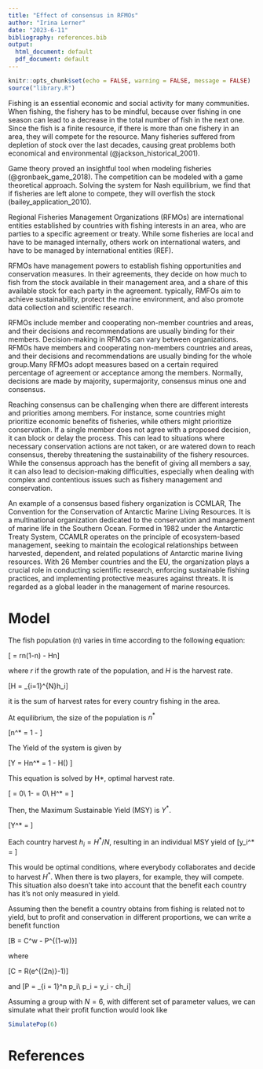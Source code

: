 ```yaml
---
title: "Effect of consensus in RFMOs"
author: "Irina Lerner"
date: "2023-6-11"
bibliography: references.bib
output:
  html_document: default
  pdf_document: default
---
```


```r
knitr::opts_chunk$set(echo = FALSE, warning = FALSE, message = FALSE)
source("library.R")
```

Fishing is an essential economic and social activity for many communities. When fishing, the fishery has to be mindful, because over fishing in one season can lead to a decrease in the total number of fish in the next one. Since the fish is a finite resource, if there is more than one fishery in an area, they will compete for the resource. Many fisheries suffered from depletion of stock over the last decades, causing great problems both economical and environmental (@jackson_historical_2001).

Game theory proved an insightful tool when modeling fisheries (@gronbaek_game_2018). The competition can be modeled with a game theoretical approach. Solving the system for Nash equilibrium, we find that if fisheries are left alone to compete, they will overfish the stock (bailey_application_2010).

Regional Fisheries Management Organizations (RFMOs) are international entities established by countries with fishing interests in an area, who are parties to a specific agreement or treaty. While some fisheries are local and have to be managed internally, others work on international waters, and have to be managed by international entities (REF).

RFMOs have management powers to establish fishing opportunities and conservation measures. In their agreements, they decide on how much to fish from the stock available in their management area, and a share of this available stock for each party in the agreement. typically, RMFOs aim to achieve sustainability, protect the marine environment, and also promote data collection and scientific research. 

RFMOs include member and cooperating non-member countries and areas, and their decisions and recommendations are usually binding for their members. Decision-making in RFMOs can vary between organizations. RFMOs have members and cooperating non-members countries and areas, and their decisions and recommendations are usually binding for the whole group.Many RFMOs adopt measures based on a certain required percentage of agreement or acceptance among the members. Normally, decisions are made by majority, supermajority, consensus minus one and consensus.

Reaching consensus can be challenging when there are different interests and priorities among members. For instance, some countries might prioritize economic benefits of fisheries, while others might prioritize conservation. If a single member does not agree with a proposed decision, it can block or delay the process. This can lead to situations where necessary conservation actions are not taken, or are watered down to reach consensus, thereby threatening the sustainability of the fishery resources. While the consensus approach has the benefit of giving all members a say, it can also lead to decision-making difficulties, especially when dealing with complex and contentious issues such as fishery management and conservation.

An example of a consensus based fishery organization is CCMLAR, The Convention for the Conservation of Antarctic Marine Living Resources. It is a multinational organization dedicated to the conservation and management of marine life in the Southern Ocean. Formed in 1982 under the Antarctic Treaty System, CCAMLR operates on the principle of ecosystem-based management, seeking to maintain the ecological relationships between harvested, dependent, and related populations of Antarctic marine living resources. With 26 Member countries and the EU, the organization plays a crucial role in conducting scientific research, enforcing sustainable fishing practices, and implementing protective measures against threats. It is regarded as a global leader in the management of marine resources.

# Model

The fish population (n) varies in time according to the following equation:

\[ \frac{dn}{dt} = rn(1-n) - Hn\]

where $r$ if the growth rate of the population, and $H$ is the harvest rate.

\[H = \sum_{i=1}^{N}h_i\]

it is the sum of harvest rates for every country fishing in the area.

At equilibrium, the size of the population is $n^*$

\[n^* = 1 - \frac{H}{r}\]

The Yield of the system is given by

\[Y = Hn^* = 1 - H\bigg(\frac{H}{r}\bigg) \]

This equation is solved by H*, optimal harvest rate.

\[\frac{dY}{dt} = 0\\
  1-\frac{2H^*}{r} = 0\\
  H^* = \frac{r}{2}\]
  
Then, the Maximum Sustainable Yield (MSY) is $Y^*$. 

\[Y^* = \frac{r}{4}\]

Each country harvest $h_i = H^*/N$, resulting in an individual MSY yield of 
\[y_i^* = \frac{r}{4N}\]

This would be optimal conditions, where everybody collaborates and decide to harvest $H^*$. When there is two players, for example, they will compete. This situation also doesn't take into account that the benefit each country has it's not only measured in yield.

Assuming then the benefit a country obtains from fishing is related not to yield, but to profit and conservation in different proportions, we can write a benefit function

\[B = C^w - P^{(1-w)}\]

where

\[C = R(e^{(2n)}-1)\]

and 
\[P = \sum_{i = 1}^n p_i\\
p_i = y_i - ch_i\]

Assuming a group with $N = 6$, with different set of parameter values, we can simulate what their profit function would look like

```R
SimulatePop(6)
```

# References